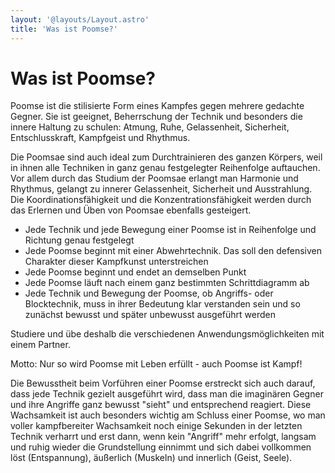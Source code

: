 ```yaml
---
layout: '@layouts/Layout.astro'
title: 'Was ist Poomse?'
---
```



# Was ist Poomse?

Poomse ist die stilisierte Form eines Kampfes gegen mehrere gedachte Gegner. Sie ist geeignet, Beherrschung der Technik und besonders die innere Haltung zu schulen: Atmung, Ruhe, Gelassenheit, Sicherheit, Entschlusskraft, Kampfgeist und Rhythmus.

Die Poomsae sind auch ideal zum Durchtrainieren des ganzen Körpers, weil in ihnen alle Techniken in ganz genau festgelegter Reihenfolge auftauchen. Vor allem durch das Studium der Poomsae erlangt man Harmonie und Rhythmus, gelangt zu innerer Gelassenheit, Sicherheit und Ausstrahlung. Die Koordinationsfähigkeit und die Konzentrationsfähigkeit werden durch das Erlernen und Üben von Poomsae ebenfalls gesteigert.

-   Jede Technik und jede Bewegung einer Poomse ist in Reihenfolge und Richtung genau festgelegt
-   Jede Poomse beginnt mit einer Abwehrtechnik. Das soll den defensiven Charakter dieser Kampfkunst unterstreichen
-   Jede Poomse beginnt und endet an demselben Punkt
-   Jede Poomse läuft nach einem ganz bestimmten Schrittdiagramm ab
-   Jede Technik und Bewegung der Poomse, ob Angriffs- oder Blocktechnik, muss in ihrer Bedeutung klar verstanden sein und so zunächst bewusst und später unbewusst ausgeführt werden

Studiere und übe deshalb die verschiedenen Anwendungsmöglichkeiten mit einem Partner.

Motto: Nur so wird Poomse mit Leben erfüllt - auch Poomse ist Kampf!

Die Bewusstheit beim Vorführen einer Poomse erstreckt sich auch darauf, dass jede Technik gezielt ausgeführt wird, dass man die imaginären Gegner und ihre Angriffe ganz bewusst "sieht" und entsprechend reagiert. Diese Wachsamkeit ist auch besonders wichtig am Schluss einer Poomse, wo man voller kampfbereiter Wachsamkeit noch einige Sekunden in der letzten Technik verharrt und erst dann, wenn kein "Angriff" mehr erfolgt, langsam und ruhig wieder die Grundstellung einnimmt und sich dabei vollkommen löst (Entspannung), äußerlich (Muskeln) und innerlich (Geist, Seele).

<RefLink href="taekwondo/poomse/overview" text="Zur Übersicht" />
